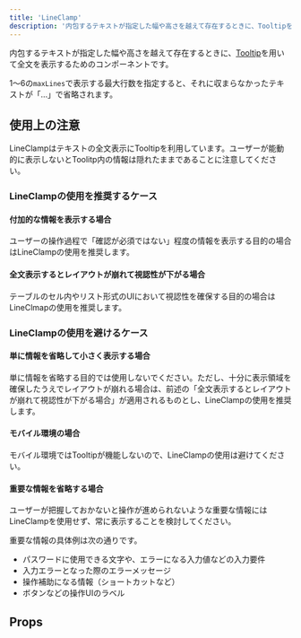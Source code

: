 ```yaml
---
title: 'LineClamp'
description: '内包するテキストが指定した幅や高さを越えて存在するときに、Tooltipを用いて全文を表示するためのコンポーネントです。'
---
```


内包するテキストが指定した幅や高さを越えて存在するときに、[Tooltip](/products/components/tooltip/)を用いて全文を表示するためのコンポーネントです。

1〜6の`maxLines`で表示する最大行数を指定すると、それに収まらなかったテキストが「…」で省略されます。

<ComponentStory name="LineClamp" />

## 使用上の注意

LineClampはテキストの全文表示にTooltipを利用しています。ユーザーが能動的に表示しないとToolitp内の情報は隠れたままであることに注意してください。

### LineClampの使用を推奨するケース

#### 付加的な情報を表示する場合

ユーザーの操作過程で「確認が必須ではない」程度の情報を表示する目的の場合はLineClampの使用を推奨します。

#### 全文表示するとレイアウトが崩れて視認性が下がる場合

テーブルのセル内やリスト形式のUIにおいて視認性を確保する目的の場合はLineClmapの使用を推奨します。

### LineClampの使用を避けるケース

#### 単に情報を省略して小さく表示する場合

単に情報を省略する目的では使用しないでください。ただし、十分に表示領域を確保したうえでレイアウトが崩れる場合は、前述の「全文表示するとレイアウトが崩れて視認性が下がる場合」が適用されるものとし、LineClampの使用を推奨します。

#### モバイル環境の場合

モバイル環境ではTooltipが機能しないので、LineClampの使用は避けてください。

#### 重要な情報を省略する場合

ユーザーが把握しておかないと操作が進められないような重要な情報にはLineClampを使用せず、常に表示することを検討してください。

重要な情報の具体例は次の通りです。

- パスワードに使用できる文字や、エラーになる入力値などの入力要件
- 入力エラーとなった際のエラーメッセージ
- 操作補助になる情報（ショートカットなど）
- ボタンなどの操作UIのラベル

## Props

<ComponentPropsTable name="LineClamp" />


